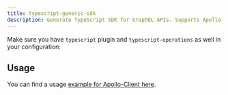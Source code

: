 ```yaml
---
title: typescript-generic-sdk
description: Generate TypeScript SDK for GraphQL APIs. Supports Apollo Client, React Query, and more.
---
```



<PluginHeader hasOperationsNote />

<Callout>Make sure you have `typescript` plugin and `typescript-operations` as well in your configuration:</Callout>

<PluginApiDocs />

## Usage

You can find a usage [example for Apollo-Client here](https://gist.github.com/akozhemiakin/731b0c1e99eb89b01f80f08f9146b6b6).
